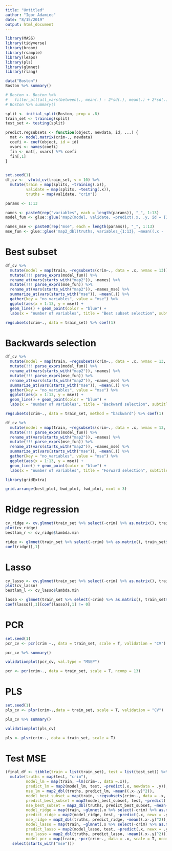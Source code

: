 ```yaml
---
title: "Untitled"
author: "Igor Adamiec"
date: "8/15/2019"
output: html_document
---
```


```r
library(MASS)
library(tidyverse)
library(broom)
library(rsample)
library(leaps)
library(pls)
library(glmnet)
library(rlang)
```
```r
data("Boston")
Boston %>% summary()
```

```r
# Boston <- Boston %>% 
#   filter_all(all_vars(between(., mean(.) - 2*sd(.), mean(.) + 2*sd(.))))
# Boston %>% summary()
```



```r
split <- initial_split(Boston, prop = .8)
train_set <- training(split)
test_set <- testing(split)
```

```r
predict.regsubsets <- function(object, newdata, id, ...) {
  mat <- model.matrix(crim~., newdata)
  coefi <- coef(object, id = id)
  xvars <- names(coefi)
  fin <- mat[, xvars] %*% coefi 
  fin[,1]
}
  
```



```r
set.seed(1)
df_cv <-  vfold_cv(train_set, v = 10) %>% 
  mutate(train = map(splits, ~training(.x)),
         validate = map(splits, ~testing(.x)),
         truths = map(validate, "crim"))
```



```r
params <- 1:13

names <- paste0(rep("variables", each = length(params)), "_", 1:13)
model_fun <- glue::glue('map2(model, validate, ~predict(.x, .y, id = {1:13}))') %>% paste(., collapse = ";")

names_mse <- paste0(rep("mse", each = length(params)), "_", 1:13)
mse_fun <- glue::glue('map2_dbl(truths, variables_{1:13}, ~mean((.x - .y)^2))')
```

# Best subset

```r
df_cv %>% 
  mutate(model = map(train, ~regsubsets(crim~., data = .x, nvmax = 13))) %>% 
  mutate(!!! parse_exprs(model_fun)) %>% 
  rename_at(vars(starts_with("map2")), ~names) %>% 
  mutate(!!! parse_exprs(mse_fun)) %>% 
  rename_at(vars(starts_with("map2")), ~names_mse) %>% 
  summarize_at(vars(starts_with("mse")), ~mean(.)) %>% 
  gather(key = "no_variables", value = "mse") %>% 
  ggplot(aes(x = 1:13, y = mse)) +
  geom_line() + geom_point(color = "blue") +
  labs(x = "number of variables", title = "Best subset selection", subtitle = "for Boston dataset") -> best_plot
```

```r
regsubsets(crim~., data = train_set) %>% coef(1)
```

# Backwards selection


```r
df_cv %>% 
  mutate(model = map(train, ~regsubsets(crim~., data = .x, nvmax = 13, method = "backward"))) %>% 
  mutate(!!! parse_exprs(model_fun)) %>% 
  rename_at(vars(starts_with("map2")), ~names) %>% 
  mutate(!!! parse_exprs(mse_fun)) %>% 
  rename_at(vars(starts_with("map2")), ~names_mse) %>% 
  summarize_at(vars(starts_with("mse")), ~mean(.)) %>% 
  gather(key = "no_variables", value = "mse") %>% 
  ggplot(aes(x = 1:13, y = mse)) +
  geom_line() + geom_point(color = "blue") +
  labs(x = "number of variables", title = "Backward selection", subtitle = "for Boston dataset") -> bwd_plot
```

```r
regsubsets(crim~., data = train_set, method = "backward") %>% coef(1)
```

```r
df_cv %>% 
  mutate(model = map(train, ~regsubsets(crim~., data = .x, nvmax = 13, method = "forward"))) %>% 
  mutate(!!! parse_exprs(model_fun)) %>% 
  rename_at(vars(starts_with("map2")), ~names) %>% 
  mutate(!!! parse_exprs(mse_fun)) %>% 
  rename_at(vars(starts_with("map2")), ~names_mse) %>% 
  summarize_at(vars(starts_with("mse")), ~mean(.)) %>% 
  gather(key = "no_variables", value = "mse") %>% 
  ggplot(aes(x = 1:13, y = mse)) +
  geom_line() + geom_point(color = "blue") +
  labs(x = "number of variables", title = "Forward selection", subtitle = "for Boston dataset") -> fwd_plot
```

```r
library(gridExtra)
```

```r
grid.arrange(best_plot, bwd_plot, fwd_plot, ncol = 3)
```

# Ridge regression

```r
cv_ridge <- cv.glmnet(train_set %>% select(-crim) %>% as.matrix(), train_set$crim, alpha = 0)
plot(cv_ridge)
bestlam_r <- cv_ridge$lambda.min
```

```r
ridge <- glmnet(train_set %>% select(-crim) %>% as.matrix(), train_set$crim, alpha = 0, lambda = bestlam_r)
coef(ridge)[,1]
```

# Lasso

```r
cv_lasso <- cv.glmnet(train_set %>% select(-crim) %>% as.matrix(), train_set$crim, alpha = 1)
plot(cv_lasso)
bestlam_l <- cv_lasso$lambda.min
```

```r
lasso <- glmnet(train_set %>% select(-crim) %>% as.matrix(), train_set$crim, alpha = 1, lambda = bestlam_l)
coef(lasso)[,1][coef(lasso)[,1] != 0]
```

# PCR

```r
set.seed(1)
pcr_cv <- pcr(crim ~., data = train_set, scale = T, validation = "CV")
```

```r
pcr_cv %>% summary()
```

```r
validationplot(pcr_cv, val.type = "MSEP")
```

```r
pcr <- pcr(crim~., data = train_set, scale = T, ncomp = 13)
```

# PLS

```r
set.seed(1)
pls_cv <- plsr(crim~.,data = train_set, scale = T, validation = "CV")
```

```r
pls_cv %>% summary()
```

```r
validationplot(pls_cv)
```

```r
pls <- plsr(crim~., data = train_set, scale = T)
```

# Test MSE

```r
(final_df <- tibble(train = list(train_set), test = list(test_set)) %>% 
  mutate(truths = map(test, "crim"),
         model_lm = map(train, ~lm(crim~., data =.x)),
         predict_lm = map2(model_lm, test, ~predict(.x, newdata = .y)),
         mse_lm = map2_dbl(truths, predict_lm, ~mean((.x-.y)^2)),
         model_best_subset = map(train, ~regsubsets(crim~., data = .x, nvmax = 13)),
         predict_best_subset = map2(model_best_subset, test, ~predict(.x, .y, id = 8)),
         mse_best_subset = map2_dbl(truths, predict_best_subset, ~mean((.x-.y)^2)),
         model_ridge = map(train, ~glmnet(.x %>% select(-crim) %>% as.matrix(), .x$crim, alpha = 0, lambda = bestlam_r)),
         predict_ridge = map2(model_ridge, test, ~predict(.x, newx = .y %>% select(-crim) %>% as.matrix(), s = bestlam_r)),
         mse_ridge = map2_dbl(truths, predict_ridge, ~mean((.x-.y)^2)),
         model_lasso = map(train, ~glmnet(.x %>% select(-crim) %>% as.matrix(), .x$crim, alpha = 1, lambda = bestlam_l)),
         predict_lasso = map2(model_lasso, test, ~predict(.x, newx = .y %>% select(-crim) %>% as.matrix(), s = bestlam_l)),
         mse_lasso = map2_dbl(truths, predict_lasso, ~mean((.x-.y)^2)),
         model_pcr = map(train, ~pcr(crim~., data = .x, scale = T, ncomp = )) %>% 
   select(starts_with("mse")))
```

```r

```

























